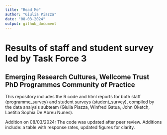 ```yaml
---
title: "Read Me"
author: "Giulia Piazza"
date: "08-03-2024"
output: github_document
---
```



# Results of staff and student survey led by Task Force 3

## Emerging Research Cultures, Wellcome Trust PhD Programmes Community of Practice

This repository includes the R code and html reports for both staff (programme_survey) and student surveys (student_survey), compiled by the data analysis subteam (Giulia Piazza, Winfred Gatua, John Oketch, Laetitia Sophia De Abreu Nunes).

Addition on 08/03/2024: The code was updated after peer review. Additions include: a table with response rates, updated figures for clarity.